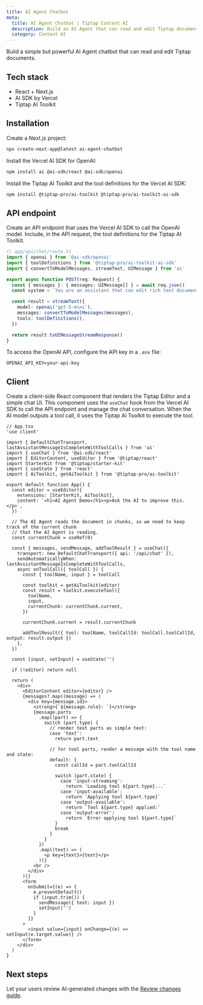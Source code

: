 ```yaml
---
title: AI Agent Chatbot
meta:
  title: AI Agent Chatbot | Tiptap Content AI
  description: Build an AI Agent that can read and edit Tiptap documents using the AI Toolkit and Vercel AI SDK.
  category: Content AI
---
```


Build a simple but powerful AI Agent chatbot that can read and edit Tiptap documents.

## Tech stack

- React + Next.js
- AI SDK by Vercel
- Tiptap AI Toolkit

## Installation

Create a Next.js project:

```bash
npx create-next-app@latest ai-agent-chatbot
```

Install the Vercel AI SDK for OpenAI:

```bash
npm install ai @ai-sdk/react @ai-sdk/openai
```

Install the Tiptap AI Toolkit and the tool definitions for the Vercel AI SDK:

```bash
npm install @tiptap-pro/ai-toolkit @tiptap-pro/ai-toolkit-ai-sdk
```

## API endpoint

Create an API endpoint that uses the Vercel AI SDK to call the OpenAI model. Include, in the API request, the tool definitions for the Tiptap AI Toolkit.

```ts
// app/api/chat/route.ts
import { openai } from '@ai-sdk/openai'
import { toolDefinitions } from '@tiptap-pro/ai-toolkit-ai-sdk'
import { convertToModelMessages, streamText, UIMessage } from 'ai'

export async function POST(req: Request) {
  const { messages }: { messages: UIMessage[] } = await req.json()
  const system = `You are an assistant that can edit rich text documents.`

  const result = streamText({
    model: openai('gpt-5-mini'),
    messages: convertToModelMessages(messages),
    tools: toolDefinitions(),
  })

  return result.toUIMessageStreamResponse()
}
```

To access the OpenAI API, configure the API key in a `.env` file:

```env
OPENAI_API_KEY=your-api-key
```

## Client

Create a client-side React component that renders the Tiptap Editor and a simple chat UI. This component uses the `useChat` hook from the Vercel AI SDK to call the API endpoint and manage the chat conversation. When the AI model outputs a tool call, it uses the Tiptap AI Toolkit to execute the tool.

```tsx
// App.tsx
'use client'

import { DefaultChatTransport, lastAssistantMessageIsCompleteWithToolCalls } from 'ai'
import { useChat } from '@ai-sdk/react'
import { EditorContent, useEditor } from '@tiptap/react'
import StarterKit from '@tiptap/starter-kit'
import { useState } from 'react'
import { AiToolkit, getAiToolkit } from '@tiptap-pro/ai-toolkit'

export default function App() {
  const editor = useEditor({
    extensions: [StarterKit, AiToolkit],
    content: `<h1>AI Agent Demo</h1><p>Ask the AI to improve this.</p>`,
  })

  // The AI Agent reads the document in chunks, so we need to keep track of the current chunk
  // that the AI Agent is reading.
  const currentChunk = useRef(0)

  const { messages, sendMessage, addToolResult } = useChat({
    transport: new DefaultChatTransport({ api: '/api/chat' }),
    sendAutomaticallyWhen: lastAssistantMessageIsCompleteWithToolCalls,
    async onToolCall({ toolCall }) {
      const { toolName, input } = toolCall

      const toolkit = getAiToolkit(editor)
      const result = toolkit.executeTool({
        toolName,
        input,
        currentChunk: currentChunk.current,
      })

      currentChunk.current = result.currentChunk

      addToolResult({ tool: toolName, toolCallId: toolCall.toolCallId, output: result.output })
    },
  })

  const [input, setInput] = useState('')

  if (!editor) return null

  return (
    <div>
      <EditorContent editor={editor} />
      {messages?.map((message) => (
        <div key={message.id}>
          <strong>{`${message.role}: `}</strong>
          {message.parts
            .map((part) => {
              switch (part.type) {
                // render text parts as simple text:
                case 'text':
                  return part.text

                // for tool parts, render a message with the tool name and state:
                default: {
                  const callId = part.toolCallId

                  switch (part.state) {
                    case 'input-streaming':
                      return `Loading tool ${part.type}...`
                    case 'input-available':
                      return `Applying tool ${part.type}`
                    case 'output-available':
                      return `Tool ${part.type} applied:`
                    case 'output-error':
                      return `Error applying tool ${part.type}`
                  }
                  break
                }
              }
            })
            .map((text) => (
              <p key={text}>{text}</p>
            ))}
          <br />
        </div>
      ))}
      <form
        onSubmit={(e) => {
          e.preventDefault()
          if (input.trim()) {
            sendMessage({ text: input })
            setInput('')
          }
        }}
      >
        <input value={input} onChange={(e) => setInput(e.target.value)} />
      </form>
    </div>
  )
}
```

## Next steps

Let your users review AI-generated changes with the [Review changes guide](/content-ai/ai-toolkit/guides/review-changes).
